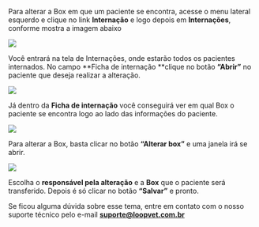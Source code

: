 Para alterar a Box em que um paciente se encontra, acesse o menu lateral esquerdo e clique no link **Internação** e logo depois em **Internações**, conforme mostra a imagem abaixo

<img src="/imagem-1.0-link-internacoes.webp" />

Você entrará na tela de Internações, onde estarão todos os pacientes internados. No campo **Ficha de internação **clique no botão **“Abrir”** no paciente que deseja realizar a alteração.

<img src="/imagem-1.1-selecionando-o-paciente-1.webp" />

Já dentro da **Ficha de internação** você conseguirá ver em qual Box o paciente se encontra logo ao lado das informações do paciente.

<img src="/imagem-1.2-ficha-de-internacao.webp" />

Para alterar a Box, basta clicar no botão **“Alterar box”** e uma janela irá se abrir.

<img src="/imagem-1.3-alterar-a-box.webp" />

Escolha o **responsável pela alteração** e a **Box** que o paciente será transferido. Depois é só clicar no botão **“Salvar”** e pronto.

Se ficou alguma dúvida sobre esse tema, entre em contato com o nosso suporte técnico pelo e-mail **suporte@loopvet.com.br**
